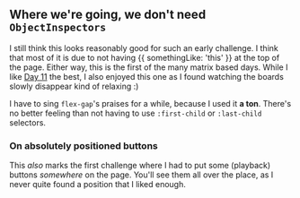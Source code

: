 ## Where we're going, we don't need `ObjectInspectors`

I still think this looks reasonably good for such an early challenge. I think that most of it is due to not having
<ObjectInspector>{{
    somethingLike: 'this'
}}</ObjectInspector> 
at the top of the page. Either way, this is the first of the many matrix based days. While I like [Day 11](/day/11) the best, I also enjoyed this one as I found watching the boards slowly disappear kind of relaxing :)

I have to sing `flex-gap`'s praises for a while, because I used it **a ton**. There's no better feeling than not having to use `:first-child` or `:last-child` selectors.

### On absolutely positioned buttons

This _also_ marks the first challenge where I had to put some (playback) buttons _somewhere_ on the page. You'll see them all over the place, as I never quite found a position that I liked enough. 